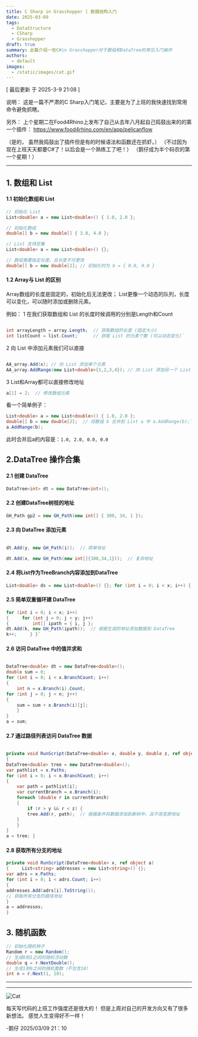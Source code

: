 ```yaml
---
title: C Sharp in Grasshopper | 数据结构入门
date: 2025-03-09
tags:
  - DataStructure
  - CSharp
  - Grasshopper
draft: true
summary: 此篇介绍一些C#in Grasshopper对于数组和DataTree的常见入门操作
authors:
  - default
images:
  - /static/images/cat.gif
---
```


[ 最后更新 于 2025-3-9 21:08 ]

说明：
这是一篇不严肃的C Sharp入门笔记，主要是为了上班的我快速找到常用命令避免抓瞎。

另外：
上个星期二在Food4Rhino上发布了自己从去年八月起自己捣鼓出来的的第一个插件：
https://www.food4rhino.com/en/app/pelicanflow

（是的， 虽然我捣鼓出了插件但是有的时候语法和函数还在抓虾。）
（不过因为现在上班天天都要C#了！以后会是一个熟练工了吧！）
（鹅仔成为半个码农的第一个星期！）

---

## 1. 数组和 List

#### 1.1 初始化数组和 List

```csharp
// 初始化 List
List<double> a = new List<double>() { 1.0, 2.0 };

// 初始化数组
double[] b = new double[] { 3.0, 4.0 };

// List 支持空集
List<double> a = new List<double>() {};

// 数组需要指定长度，且长度不可更改
double[] b = new double[2]; // 初始化时为 b = { 0.0, 0.0 }
```
#### 1.2 Array与 List 的区别

Array数组的长度是固定的，初始化后无法更改；
List更像一个动态的队列，长度可以变化，可以随时添加或删除元素。

例如：
1 在我们获取数组和 List 的长度时候调用的分别是Length和Count

```csharp

int arrayLength = array.Length;  // 获取数组的长度 (固定大小) 
int listCount = list.Count;      // 获取 List 的元素个数 (可以动态变化)`
```
2 向 List 中添加元素我们可以直接

```csharp

AA_array.Add(x); // 向 List 添加单个元素 
AA_array.AddRange(new List<double>{1,2,3,4}); // 向 List 添加另一个 List b
```

3 List和Array都可以直接修改地址
```csharp
a[1] = 2;  // 修改数组元素
```

看一个简单例子：

```csharp
List<double> a = new List<double>() { 1.0, 2.0 }; 
double[] b = new double[2];  // 将数组 b 合并到 List a 中 a.AddRange(b);`
a.AddRange(b);

```
此时合并后a的内容是：`1.0, 2.0, 0.0, 0.0`


## 2.DataTree 操作合集

#### 2.1 创建 DataTree

```csharp
DataTree<int> dt = new DataTree<int>();
```

#### 2.2 创建DataTree树枝的地址

```csharp
GH_Path gp2 = new GH_Path(new int[] { 300, 34, 1 });
```

#### 2.3 向 DataTree 添加元素

```csharp

dt.Add(y, new GH_Path(i));  // 简单地址

dt.Add(x, new GH_Path(new int[]{300,34,1}));  // 复杂地址
```
#### 2.4 将List作为TreeBranch内容添加到DataTree

```csharp
List<double> ds = new List<double>() {}; for (int i = 0; i < x; i++) {     ds.Add(i); } dt.AddRange(ds, new GH_Path(m));  // 将 List 添加到 DataTree 中`
```
#### 2.5 简单双重循环建 DataTree

```csharp
for (int i = 0; i < x; i++)
{     for (int j = 0; j < y; j++) 
{         int[] ipath = { i, j };         
dt.Add(k, new GH_Path(ipath));  // 根据生成的地址添加数据到 DataTree         
k++;     } }`
```
#### 2.6 访问 DataTree 中的值并求和

```csharp

DataTree<double> dt = new DataTree<double>(); 
double sum = 0;  
for (int i = 0; i < x.BranchCount; i++) 
{     
	int n = x.Branch(i).Count;     
for (int j = 0; j < n; j++) 
{    
	sum = sum + x.Branch(i)[j];     
	} 
}  
a = sum;
```

#### 2.7 通过路径列表访问 DataTree 数据

```csharp

private void RunScript(DataTree<double> x, double y, double z, ref object a) 
{     
DataTree<double> tree = new DataTree<double>();     
var pathlist = x.Paths;          
for (int i = 0; i < x.BranchCount; i++) 
{         
	var path = pathlist[i];         
	var currentBranch = x.Branch(i);         
	foreach (double r in currentBranch) 
	{             
		if (r > y && r < z) {                 
		tree.Add(r, path);  // 根据条件将数据添加到新树中，且不改变原地址             
	}         
	}     
}      
a = tree; }
```

#### 2.8 获取所有分支的地址

```csharp
private void RunScript(DataTree<double> x, ref object a) 
{     List<string> addresses = new List<string>() {};     
var adrs = x.Paths;          
for (int i = 0; i < adrs.Count; i++) 
{         
addresses.Add(adrs[i].ToString()); 
// 获取所有分支的路径地址     
}          
a = addresses; 
}
```

## 3. 随机函数


```csharp
// 初始化随机种子
Random r = new Random();  
// 生成0到1之间的随机浮动数 
double q = r.NextDouble();  
// 生成1到9之间的随机整数（不包含10） 
int n = r.Next(1, 10);
```

---
---

![Cat](/static/images/cat.gif)

每天写代码的上班工作强度还是很大的！
但是上周对自己的开发方向又有了很多新想法。
感觉人生变得好不一样！

-鹅仔
2025/03/09 21：10

